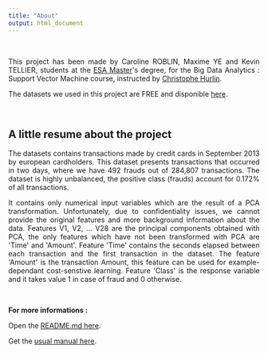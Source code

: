 ```yaml
---
title: "About"
output: html_document
---
```


&nbsp;

<p style="text-align:justify";>This project has been made by Caroline ROBLIN, Maxime YE and Kevin TELLIER, students at the <a href="https://www.univ-orleans.fr/deg/masters/ESA/" title="ESA Master" target="_blank"> ESA Master</a>'s degree, for the Big Data Analytics : Support Vector Machine course, instructed by <a href="https://sites.google.com/view/christophe-hurlin/home?authuser=0" title="Christophe Hurlin" target="_blank">Christophe Hurlin</a>.</p>

<p style="text-align:justify";>The datasets we used in this project are FREE and disponible <a href="https://www.kaggle.com/mlg-ulb/creditcardfraud" title="here" target="_blank">here</a>.</p>


&nbsp;

## <strong>A little resume about the project</strong>

<p style="text-align:justify";>The datasets contains transactions made by credit cards in September 2013 by european cardholders. This dataset presents transactions that occurred in two days, where we have 492 frauds out of 284,807 transactions. The dataset is highly unbalanced, the positive class (frauds) account for 0.172% of all transactions.</p>

<p style="text-align:justify";>It contains only numerical input variables which are the result of a PCA transformation. Unfortunately, due to confidentiality issues, we cannot provide the original features and more background information about the data. Features V1, V2, ... V28 are the principal components obtained with PCA, the only features which have not been transformed with PCA are 'Time' and 'Amount'. Feature 'Time' contains the seconds elapsed between each transaction and the first transaction in the dataset. The feature 'Amount' is the transaction Amount, this feature can be used for example-dependant cost-senstive learning. Feature 'Class' is the response variable and it takes value 1 in case of fraud and 0 otherwise.</p>

&nbsp;

<strong>For more informations :</strong>

Open the <a href="https://github.com/maximeye/projetSVM/blob/master/README.md" title="README.md here" target="_blank">README.md here</a>. 

Get the <a href="https://www.google.com" title="usual manual here" target="_blank">usual manual here</a>.

&nbsp;
